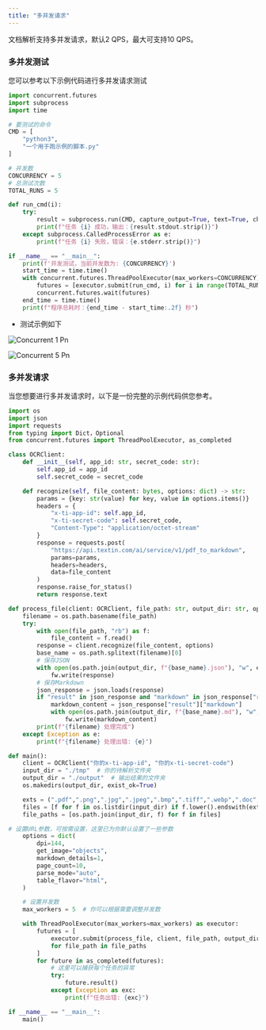 ```yaml
---
title: "多并发请求"
---
```


文档解析支持多并发请求，默认2 QPS，最大可支持10 QPS。

### 多并发测试

您可以参考以下示例代码进行多并发请求测试

```python
import concurrent.futures
import subprocess
import time

# 要测试的命令
CMD = [
    "python3",
    "一个用于跑示例的脚本.py" 
]

# 并发数
CONCURRENCY = 5
# 总测试次数
TOTAL_RUNS = 5

def run_cmd(i):
    try:
        result = subprocess.run(CMD, capture_output=True, text=True, check=True)
        print(f"任务 {i} 成功，输出：{result.stdout.strip()}")
    except subprocess.CalledProcessError as e:
        print(f"任务 {i} 失败，错误：{e.stderr.strip()}")

if __name__ == "__main__":
    print(f'并发测试，当前并发数为: {CONCURRENCY}')
    start_time = time.time()
    with concurrent.futures.ThreadPoolExecutor(max_workers=CONCURRENCY) as executor:
        futures = [executor.submit(run_cmd, i) for i in range(TOTAL_RUNS)]
        concurrent.futures.wait(futures)
    end_time = time.time()
    print(f"程序总耗时：{end_time - start_time:.2f} 秒")
```

- 测试示例如下

![Concurrent 1 Pn](/images/concurrent-1.png)

![Concurrent 5 Pn](/images/concurrent-5.png)

### 多并发请求

当您想要进行多并发请求时，以下是一份完整的示例代码供您参考。

```python
import os
import json
import requests
from typing import Dict，Optional
from concurrent.futures import ThreadPoolExecutor, as_completed

class OCRClient:
    def __init__(self, app_id: str, secret_code: str):
        self.app_id = app_id
        self.secret_code = secret_code

    def recognize(self, file_content: bytes, options: dict) -> str:
        params = {key: str(value) for key, value in options.items()}
        headers = {
            "x-ti-app-id": self.app_id,
            "x-ti-secret-code": self.secret_code,
            "Content-Type": "application/octet-stream"
        }
        response = requests.post(
            "https://api.textin.com/ai/service/v1/pdf_to_markdown",
            params=params,
            headers=headers,
            data=file_content
        )
        response.raise_for_status()
        return response.text

def process_file(client: OCRClient, file_path: str, output_dir: str, options: dict):
    filename = os.path.basename(file_path)
    try:
        with open(file_path, "rb") as f:
            file_content = f.read()
        response = client.recognize(file_content, options)
        base_name = os.path.splitext(filename)[0]
        # 保存JSON
        with open(os.path.join(output_dir, f"{base_name}.json"), "w", encoding="utf-8") as fw:
            fw.write(response)
        # 保存Markdown
        json_response = json.loads(response)
        if "result" in json_response and "markdown" in json_response["result"]:
            markdown_content = json_response["result"]["markdown"]
            with open(os.path.join(output_dir, f"{base_name}.md"), "w", encoding="utf-8") as fw:
                fw.write(markdown_content)
        print(f"{filename} 处理完成")
    except Exception as e:
        print(f"{filename} 处理出错: {e}")

def main():
    client = OCRClient("你的x-ti-app-id", "你的x-ti-secret-code")
    input_dir = "./tmp"  # 你的待解析文件夹
    output_dir = "./output"  # 输出结果的文件夹
    os.makedirs(output_dir, exist_ok=True)

    exts = (".pdf",".png",".jpg",".jpeg",".bmp",".tiff",".webp",".doc",".docx",".html",".mhtml",".xls",".xlsx",".csv",".ppt",".pptx",".txt")
    files = [f for f in os.listdir(input_dir) if f.lower().endswith(exts)]
    file_paths = [os.path.join(input_dir, f) for f in files]

# 设置URL参数，可按需设置，这里已为你默认设置了一些参数
    options = dict(
        dpi=144,
        get_image="objects",
        markdown_details=1,
        page_count=10,
        parse_mode="auto",
        table_flavor="html",
    )

    # 设置并发数
    max_workers = 5  # 你可以根据需要调整并发数

    with ThreadPoolExecutor(max_workers=max_workers) as executor:
        futures = [
            executor.submit(process_file, client, file_path, output_dir, options)
            for file_path in file_paths
        ]
        for future in as_completed(futures):
            # 这里可以捕获每个任务的异常
            try:
                future.result()
            except Exception as exc:
                print(f"任务出错: {exc}")

if __name__ == "__main__":
    main()
```